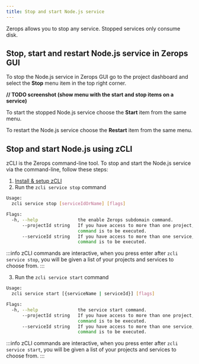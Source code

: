 ```yaml
---
title: Stop and start Node.js service
---
```


Zerops allows you to stop any service. Stopped services only consume disk.

## Stop, start and restart Node.js service in Zerops GUI

To stop the Node.js service in Zerops GUI go to the project dashboard and select the **Stop** menu item in the top right corner.

**// TODO screenshot (show menu with the start and stop items on a service)**

To start the stopped Node.js service choose the **Start** item from the same menu.

To restart the Node.js service choose the **Restart** item from the same menu.

## Stop and start Node.js using zCLI

zCLI is the Zerops command-line tool. To stop and start the Node.js service via the command-line, follow these steps:

1. [Install & setup zCLI](/references/cli)
2. Run the `zcli service stop` command

```sh
Usage:
  zcli service stop [serviceIdOrName] [flags]

Flags:
  -h, --help               the enable Zerops subdomain command.
      --projectId string   If you have access to more than one project, you must specify the project ID for which the
                           command is to be executed.
      --serviceId string   If you have access to more than one service, you must specify the service ID for which the
                           command is to be executed.
```

:::info
zCLI commands are interactive, when you press enter after `zcli service stop`, you will be given a list of your projects and services to choose from.
:::

3. Run the `zcli service start` command

```sh
Usage:
  zcli service start [{serviceName | serviceId}] [flags]

Flags:
  -h, --help               the service start command.
      --projectId string   If you have access to more than one project, you must specify the project ID for which the
                           command is to be executed.
      --serviceId string   If you have access to more than one service, you must specify the service ID for which the
                           command is to be executed.
```

:::info
zCLI commands are interactive, when you press enter after `zcli service start`, you will be given a list of your projects and services to choose from.
:::
